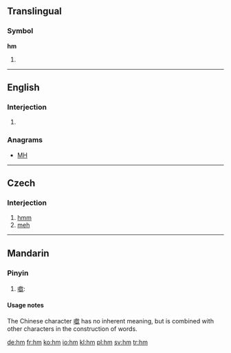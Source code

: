 {{also|HM|.hm}}
==Translingual==

===Symbol===
'''hm'''

# {{SI-unit-abb2|hecto|meter|metre|[[length]]}}

----

==English==

===Interjection===
{{en-interj}}

# {{alternative form of|[[hmm]]}}

===Anagrams===
* [[MH#English|MH]]

----

==Czech==

===Interjection===
{{infl|cs|interjection}}

# [[hmm]]
# [[meh]]

----

==Mandarin==

===Pinyin===
{{cmn-alt-pinyin|hm|hm0|hm5}}

# [[噷]]:

====Usage notes====
The Chinese character [[噷]] has no inherent meaning, but is combined with other characters in the construction of words.

[[de:hm]]
[[fr:hm]]
[[ko:hm]]
[[io:hm]]
[[kl:hm]]
[[pl:hm]]
[[sv:hm]]
[[tr:hm]]